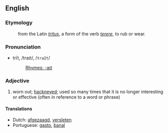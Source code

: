 ==English==
===Etymology===
:from the Latin ''[[tritus]]'', a form of the verb ''[[terere]]'', to rub or wear.

===Pronunciation===
*trīt, /traɪt/, /<tt>traIt</tt>/
*:[[Rhymes:English:-aɪt|Rhymes: -aɪt]]

===Adjective===
#worn out; [[hackneyed]]; used so many times that it is no longer interesting or effective (often in reference to a word or phrase)

====Translations====
*Dutch: [[afgezaagd]], [[versleten]]
*Portuguese: [[gasto]], [[banal]]